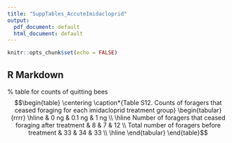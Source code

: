 ```yaml
---
title: "SuppTables_AccuteImidacloprid"
output:
  pdf_document: default
  html_document: default
---
```


```r
knitr::opts_chunk$set(echo = FALSE)
```

## R Markdown
% table for counts of quitting bees
$$\begin{table}
\centering
\caption*{Table S12. Counts of foragers that ceased foraging for each imidacloprid treatment group} 
\begin{tabular}{rrrr}
  \hline
 & 0 ng & 0.1 ng & 1 ng \\ 
  \hline
Number of foragers that ceased foraging after treatment &   8 &   7 &  12 \\ 
  Total number of foragers before treatment &  33 &  34 &  33 \\ 
   \hline
\end{tabular}
\end{table}$$
